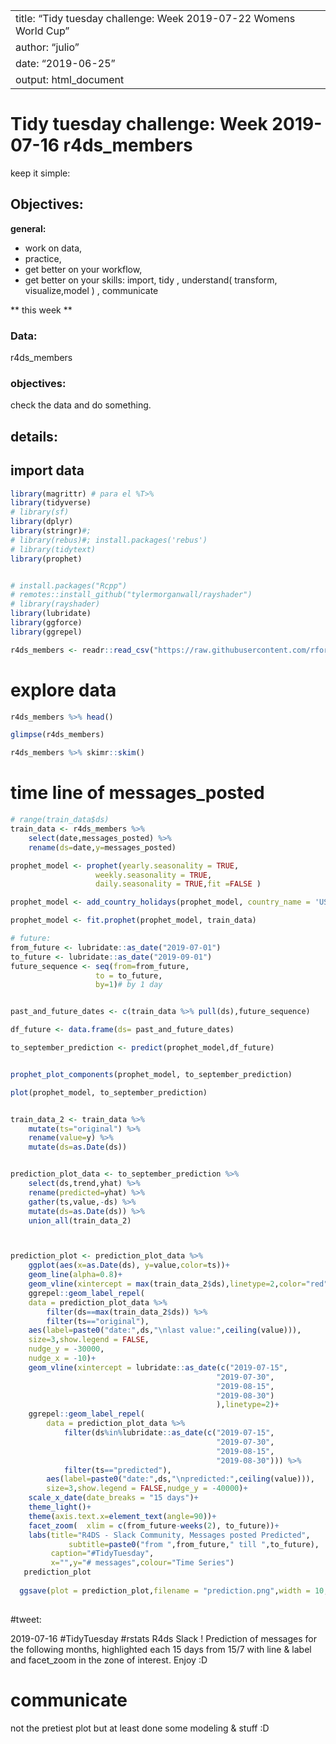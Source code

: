 
---
title: "Tidy tuesday challenge: Week 2019-07-22 Womens World Cup"
author: "julio"
date: "2019-06-25"
output: html_document
---

# Tidy tuesday challenge: Week 2019-07-16 r4ds_members

keep it simple:

## Objectives: 

**general:**

* work on data, 
* practice, 
* get better on your workflow,
* get better on your skills: import, tidy , understand( transform, visualize,model ) , communicate


** this week **

### Data:
 
r4ds_members
 
### objectives:

check the data and do something.

## details:


## import data
```r
library(magrittr) # para el %T>%
library(tidyverse)
# library(sf)
library(dplyr)
library(stringr)#;
# library(rebus)#; install.packages('rebus')
# library(tidytext)
library(prophet)


# install.packages("Rcpp")
# remotes::install_github("tylermorganwall/rayshader")
# library(rayshader)
library(lubridate)
library(ggforce)
library(ggrepel)

```


```r
r4ds_members <- readr::read_csv("https://raw.githubusercontent.com/rfordatascience/tidytuesday/master/data/2019/2019-07-16/r4ds_members.csv")
```

# explore data


```r
r4ds_members %>% head()

```

```r
glimpse(r4ds_members)

```

```r
r4ds_members %>% skimr::skim()


```


# time line of messages_posted
```r
# range(train_data$ds)
train_data <- r4ds_members %>% 
    select(date,messages_posted) %>% 
    rename(ds=date,y=messages_posted)

prophet_model <- prophet(yearly.seasonality = TRUE,
                   weekly.seasonality = TRUE,
                   daily.seasonality = TRUE,fit =FALSE )

prophet_model <- add_country_holidays(prophet_model, country_name = 'US')

prophet_model <- fit.prophet(prophet_model, train_data)

# future:
from_future <- lubridate::as_date("2019-07-01")
to_future <- lubridate::as_date("2019-09-01")
future_sequence <- seq(from=from_future,
                   to = to_future,
                   by=1)# by 1 day


past_and_future_dates <- c(train_data %>% pull(ds),future_sequence)

df_future <- data.frame(ds= past_and_future_dates)

to_september_prediction <- predict(prophet_model,df_future)


prophet_plot_components(prophet_model, to_september_prediction)

plot(prophet_model, to_september_prediction)


train_data_2 <- train_data %>% 
    mutate(ts="original") %>% 
    rename(value=y) %>% 
    mutate(ds=as.Date(ds))


prediction_plot_data <- to_september_prediction %>% 
    select(ds,trend,yhat) %>%
    rename(predicted=yhat) %>% 
    gather(ts,value,-ds) %>%
    mutate(ds=as.Date(ds)) %>% 
    union_all(train_data_2) 



prediction_plot <- prediction_plot_data %>% 
    ggplot(aes(x=as.Date(ds), y=value,color=ts))+
    geom_line(alpha=0.8)+
    geom_vline(xintercept = max(train_data_2$ds),linetype=2,color="red")+
    ggrepel::geom_label_repel(
    data = prediction_plot_data %>% 
        filter(ds==max(train_data_2$ds)) %>% 
        filter(ts=="original"),
    aes(label=paste0("date:",ds,"\nlast value:",ceiling(value))),
    size=3,show.legend = FALSE,
    nudge_y = -30000,
    nudge_x = -10)+
    geom_vline(xintercept = lubridate::as_date(c("2019-07-15",
                                              "2019-07-30",
                                              "2019-08-15",
                                              "2019-08-30")
                                              ),linetype=2)+
    ggrepel::geom_label_repel(
        data = prediction_plot_data %>% 
            filter(ds%in%lubridate::as_date(c("2019-07-15",
                                              "2019-07-30",
                                              "2019-08-15",
                                              "2019-08-30"))) %>% 
            filter(ts=="predicted"),
        aes(label=paste0("date:",ds,"\npredicted:",ceiling(value))),
        size=3,show.legend = FALSE,nudge_y = -40000)+
    scale_x_date(date_breaks = "15 days")+
    theme_light()+
    theme(axis.text.x=element_text(angle=90))+
    facet_zoom(  xlim = c(from_future-weeks(2), to_future))+
    labs(title="R4DS - Slack Community, Messages posted Predicted",
             subtitle=paste0("from ",from_future," till ",to_future),
         caption="#TidyTuesday",
         x="",y="# messages",colour="Time Series")
   prediction_plot
   
  ggsave(plot = prediction_plot,filename = "prediction.png",width = 10,height = 8)
   
```

#tweet: 

2019-07-16 #TidyTuesday #rstats R4ds Slack ! 
Prediction of messages for the following months, 
highlighted each 15 days from 15/7 with line & label
and facet_zoom in the zone of interest.
Enjoy :D


# communicate

not the pretiest plot but at least done some modeling & stuff :D







